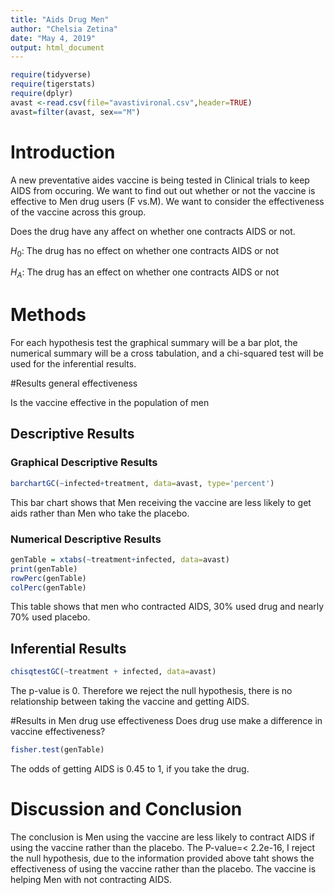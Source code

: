 ---
title: "Aids Drug Men"
author: "Chelsia Zetina"
date: "May 4, 2019"
output: html_document
---

```{r include=FALSE,echo=FALSE}
require(tidyverse)
require(tigerstats)
require(dplyr)
avast <-read.csv(file="avastivironal.csv",header=TRUE)
avast=filter(avast, sex=="M")

```

# Introduction

<!--In this section you explain what you are trying to show.  Where did the data come from?  What is the research or other question you are trying to answer?.  If you skimp in this section expect to be marked down in your grade. Paint a picture of the project a couple of paragraphs is expected!-->

A new preventative aides vaccine is being tested in Clinical trials to keep AIDS from occuring. We want to find out out whether or not the vaccine is effective to Men drug users (F vs.M). We want to consider the effectiveness of the vaccine across this group. 

Does the drug have any affect on whether one contracts AIDS or not. 

$H_0:$ The drug has no effect on whether one contracts AIDS or not


$H_A:$ The drug has an effect on whether one contracts AIDS or not

# Methods

<!--Decide on your methods:  use "variable analysis" or other appropriate descriptors.  Make sure to choose at least one graphical method and at least one numerical method. Discuss what data manipulations may be needed for example subsetting or other binning procedures and what sort of graphical displays and inferential tools will be used!-->

For each hypothesis test the graphical summary will be a bar plot, the numerical summary will be a cross tabulation, and a chi-squared test will be used for the inferential results. 

#Results general effectiveness

Is the vaccine effective in the population of men

<!--Divide this section into two sub-sections:  One for your descriptive  results and one for your inferential results.!-->

## Descriptive Results

### Graphical Descriptive Results

<!--Graphical results here.  Make sure to show your code.  Provide appropriate labels for axes, giving units if possible, and provide a good title for the graph, too.  Use the graphical results to describe the patterns if any that exist in the data as focused toward the research question. Bottom line is to explain the features of the graph that are relevant to conforming or departing to what is expected by your null hypothesis !-->

```{r}
barchartGC(~infected+treatment, data=avast, type='percent') 
```
  
  This bar chart shows that Men receiving the vaccine are less likely to get aids rather than Men who take the placebo.


### Numerical Descriptive Results

<!--Numerical results go here. Use the numerical results to describe the patterns if any that exist in the data as focused toward the research question!-->

```{r}
genTable = xtabs(~treatment+infected, data=avast)
print(genTable)
rowPerc(genTable)
colPerc(genTable)
```

This table shows that men who contracted AIDS, 30% used drug and nearly 70% used placebo.

## Inferential Results

<!--State hypothesis clearly.  Make sure your discussion of the inferential test covers all the aspects that the test output produces, such as test statistic, p-value etc.  Make a decision about the null hypothesis, explain the assumptions on which the selected test/procedure was based, and why the chosen procedure satisfys the assumptions and is appropriate to answer the research question!-->

```{r}
chisqtestGC(~treatment + infected, data=avast)
```

  The p-value is 0. Therefore we reject the null hypothesis, there is no relationship between taking the vaccine and getting AIDS.


#Results in Men drug use effectiveness
Does drug use make a difference in vaccine effectiveness?

```{r}
fisher.test(genTable)
```
The odds of getting AIDS is 0.45 to 1, if you take the drug.

# Discussion and Conclusion


<!--Discussion and conclusion here.  If you found a relationship be sure to consider whether the relationship occurs because one of the variables causes the other, or whether they perhaps are related for some other reason.  Watch the chapter 6 videos from the GeorgeTown videos collection.!-->

The conclusion is Men using the vaccine are less likely to contract AIDS if using the vaccine rather than the placebo. The P-value=< 2.2e-16, I reject the null hypothesis, due to the information provided above taht shows the effectiveness of using the vaccine rather than the placebo. The vaccine is helping Men with not contracting AIDS.
